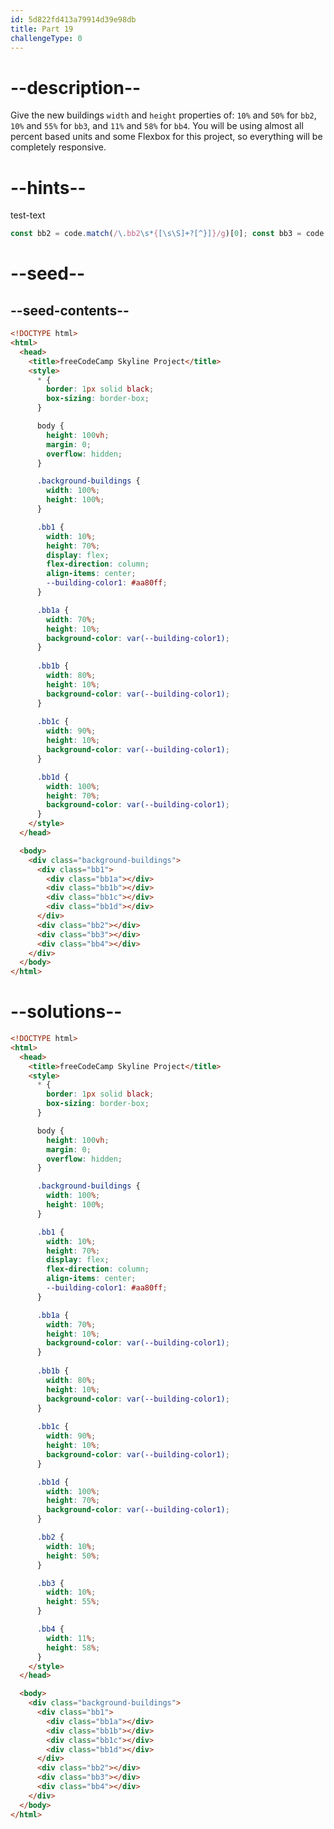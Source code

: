 ```yaml
---
id: 5d822fd413a79914d39e98db
title: Part 19
challengeType: 0
---
```


# --description--

Give the new buildings `width` and `height` properties of: `10%` and `50%` for `bb2`, `10%` and `55%` for `bb3`, and `11%` and `58%` for `bb4`. You will be using almost all percent based units and some Flexbox for this project, so everything will be completely responsive.

# --hints--

test-text

```js
const bb2 = code.match(/\.bb2\s*{[\s\S]+?[^}]}/g)[0]; const bb3 = code.match(/\.bb3\s*{[\s\S]+?[^}]}/g)[0]; const bb4 = code.match(/\.bb4\s*{[\s\S]+?[^}]}/g)[0]; assert(/width\s*:\s*10%\s*(;|})/g.test(bb2) && /height\s*:\s*50%\s*(;|})/g.test(bb2) && /width\s*:\s*10%\s*(;|})/g.test(bb3) && /height\s*:\s*55%\s*(;|})/g.test(bb3) && /width\s*:\s*11%\s*(;|})/g.test(bb4) && /height\s*:\s*58%\s*(;|})/g.test(bb4));
```

# --seed--

## --seed-contents--

```html
<!DOCTYPE html>
<html>    
  <head>
    <title>freeCodeCamp Skyline Project</title>
    <style>
      * {
        border: 1px solid black;
        box-sizing: border-box;
      }

      body {
        height: 100vh;
        margin: 0;
        overflow: hidden;
      }

      .background-buildings {
        width: 100%;
        height: 100%;
      }

      .bb1 {
        width: 10%;
        height: 70%;
        display: flex;
        flex-direction: column;
        align-items: center;
        --building-color1: #aa80ff;
      }

      .bb1a {
        width: 70%;
        height: 10%;
        background-color: var(--building-color1);
      }
  
      .bb1b {
        width: 80%;
        height: 10%;
        background-color: var(--building-color1);
      }
  
      .bb1c {
        width: 90%;
        height: 10%;
        background-color: var(--building-color1);
      }

      .bb1d {
        width: 100%;
        height: 70%;
        background-color: var(--building-color1);
      }
    </style>
  </head>

  <body>
    <div class="background-buildings">
      <div class="bb1">
        <div class="bb1a"></div>
        <div class="bb1b"></div>
        <div class="bb1c"></div>
        <div class="bb1d"></div>
      </div>
      <div class="bb2"></div>
      <div class="bb3"></div>
      <div class="bb4"></div>
    </div>
  </body>
</html>
```

# --solutions--

```html
<!DOCTYPE html>
<html>    
  <head>
    <title>freeCodeCamp Skyline Project</title>
    <style>
      * {
        border: 1px solid black;
        box-sizing: border-box;
      }

      body {
        height: 100vh;
        margin: 0;
        overflow: hidden;
      }

      .background-buildings {
        width: 100%;
        height: 100%;
      }

      .bb1 {
        width: 10%;
        height: 70%;
        display: flex;
        flex-direction: column;
        align-items: center;
        --building-color1: #aa80ff;
      }

      .bb1a {
        width: 70%;
        height: 10%;
        background-color: var(--building-color1);
      }
  
      .bb1b {
        width: 80%;
        height: 10%;
        background-color: var(--building-color1);
      }
  
      .bb1c {
        width: 90%;
        height: 10%;
        background-color: var(--building-color1);
      }

      .bb1d {
        width: 100%;
        height: 70%;
        background-color: var(--building-color1);
      }

      .bb2 {
        width: 10%;
        height: 50%;
      }

      .bb3 {
        width: 10%;
        height: 55%;
      }

      .bb4 {
        width: 11%;
        height: 58%;
      }
    </style>
  </head>

  <body>
    <div class="background-buildings">
      <div class="bb1">
        <div class="bb1a"></div>
        <div class="bb1b"></div>
        <div class="bb1c"></div>
        <div class="bb1d"></div>
      </div>
      <div class="bb2"></div>
      <div class="bb3"></div>
      <div class="bb4"></div>
    </div>
  </body>
</html>
```
